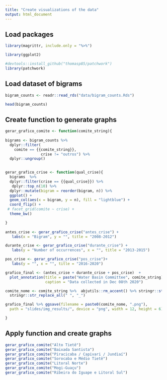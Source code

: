 ```yaml
---
title: "Create visualizations of the data"
output: html_document
---
```


## Load packages

```r
library(magrittr, include.only = "%>%")

library(ggplot2)

#devtools::install_github("thomasp85/patchwork")
library(patchwork)
```


## Load dataset of bigrams


```r
bigram_counts <- readr::read_rds("data/bigram_counts.Rds")

head(bigram_counts)
```

## Create function to generate graphs
```r
gerar_grafico_comite <- function(comite_string){
  
bigrams <- bigram_counts %>%
  dplyr::filter(
    comite == {{comite_string}},
                crise != "outros") %>%
  dplyr::ungroup() 
  

gerar_grafico_crise <- function(qual_crise){
  bigrams  %>% 
  dplyr::filter(crise == {{qual_crise}}) %>%
   dplyr::top_n(10) %>% 
  dplyr::mutate(bigram = reorder(bigram, n)) %>%
  ggplot() +
  geom_col(aes(x = bigram, y = n), fill = "lightblue") +
  coord_flip() +
 # facet_grid(comite ~ crise) +
  theme_bw()

}
 
antes_crise <- gerar_grafico_crise("antes_crise") +
   labs(x = "Bigram", y = "", title = "2008-2012") 

durante_crise <- gerar_grafico_crise("durante_crise") +
   labs(y = "Number of occurrences", x = "", title = "2013-2015") 

pos_crise <- gerar_grafico_crise("pos_crise")+
   labs(y = "", x = "", title = "2016-2020") 

grafico_final <- (antes_crise + durante_crise + pos_crise)  + 
  plot_annotation(title = paste("Water Basin Committee", comite_string),
                  caption = "Data collected in Dec 08th 2020")

comite_nome <- comite_string %>%  abjutils::rm_accent() %>% stringr::str_replace_all("/", "")%>%
  stringr::str_replace_all(" ", "_")

grafico_final %>% ggsave(filename = paste0(comite_nome, ".png"), 
  path = "slides/img_results/", device = "png", width = 12, height = 6)

}

```

## Apply function and create graphs

```r
gerar_grafico_comite("Alto Tietê") 
gerar_grafico_comite("Baixada Santista")
gerar_grafico_comite("Piracicaba / Capivari / Jundiaí") 
gerar_grafico_comite("Sorocaba e Médio Tietê")
gerar_grafico_comite("Litoral Norte")
gerar_grafico_comite("Mogi-Guaçu")
gerar_grafico_comite("Ribeira do Iguape e Litoral Sul")
```

